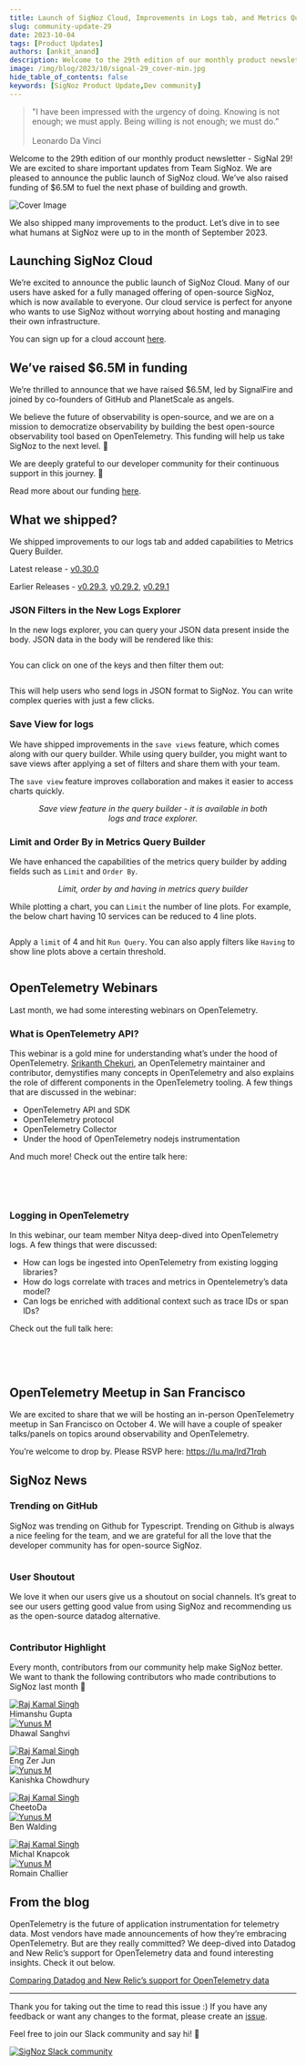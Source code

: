 ```yaml
---
title: Launch of SigNoz Cloud, Improvements in Logs tab, and Metrics Query Builder - SigNal 29
slug: community-update-29
date: 2023-10-04
tags: [Product Updates]
authors: [ankit_anand]
description: Welcome to the 29th edition of our monthly product newsletter - SigNal 29! We are excited to share important updates from Team SigNoz. We are pleased to announce the public launch of SigNoz cloud. We’ve also raised funding of...
image: /img/blog/2023/10/signal-29_cover-min.jpg
hide_table_of_contents: false
keywords: [SigNoz Product Update,Dev community]
---
```




<head>
  <link rel="canonical" href="https://signoz.io/blog/community-update-29/"/>
</head>

> "I have been impressed with the urgency of doing. Knowing is not enough; we must apply. Being willing is not enough; we must do.” <br></br>
> Leonardo Da Vinci

Welcome to the 29th edition of our monthly product newsletter - SigNal 29! We are excited to share important updates from Team SigNoz. We are pleased to announce the public launch of SigNoz cloud. We’ve also raised funding of \$6.5M to fuel the next phase of building and growth.



![Cover Image](/img/blog/2023/10/signal-29-cover.webp)

We also shipped many improvements to the product. Let’s dive in to see what humans at SigNoz were up to in the month of September 2023.

## Launching SigNoz Cloud

We’re excited to announce the public launch of SigNoz Cloud. Many of our users have asked for a fully managed offering of open-source SigNoz, which is now available to everyone. Our cloud service is perfect for anyone who wants to use SigNoz without worrying about hosting and managing their own infrastructure.

You can sign up for a cloud account [here](https://signoz.io/teams/).

## We’ve raised \$6.5M in funding

We’re thrilled to announce that we have raised \$6.5M, led by SignalFire and joined by co-founders of GitHub and PlanetScale as angels.

We believe the future of observability is open-source, and we are on a mission to democratize observability by building the best open-source observability tool based on OpenTelemetry. This funding will help us take SigNoz to the next level. 🚀

We are deeply grateful to our developer community for their continuous support in this journey. 🙏

Read more about our funding [here](https://signoz.io/newsroom/signoz-funding/).

## What we shipped?

We shipped improvements to our logs tab and added capabilities to Metrics Query Builder.

Latest release - <a href = "https://github.com/SigNoz/signoz/releases/tag/v0.30.0" rel="noopener noreferrer nofollow" target="_blank" >v0.30.0</a>

Earlier Releases - <a href = "https://github.com/SigNoz/signoz/releases/tag/v0.29.3" rel="noopener noreferrer nofollow" target="_blank" >v0.29.3</a>, <a href = "https://github.com/SigNoz/signoz/releases/tag/v0.29.2" rel="noopener noreferrer nofollow" target="_blank" >v0.29.2</a>, <a href = "https://github.com/SigNoz/signoz/releases/tag/v0.29.1" rel="noopener noreferrer nofollow" target="_blank" >v0.29.1</a>

### JSON Filters in the New Logs Explorer

In the new logs explorer, you can query your JSON data present inside the body. JSON data in the body will be rendered like this:

<figure data-zoomable align='center'>
    <img src="/img/blog/2023/10/json_filter_1.webp" alt=""/>
    <figcaption><i></i></figcaption>
</figure>

You can click on one of the keys and then filter them out:

<figure data-zoomable align='center'>
    <img src="/img/blog/2023/10/json_filter_2.webp" alt=""/>
    <figcaption><i></i></figcaption>
</figure>

This will help users who send logs in JSON format to SigNoz. You can write complex queries with just a few clicks.

### Save View for logs

We have shipped improvements in the `save views` feature, which comes along with our query builder. While using query builder, you might want to save views after applying a set of filters and share them with your team.

The `save view` feature improves collaboration and makes it easier to access charts quickly.

<figure data-zoomable align='center'>
    <img src="/img/blog/2023/10/save_view_logs.webp" alt=""/>
    <figcaption><i>Save view feature in the query builder - it is available in both logs and trace explorer.</i></figcaption>
</figure>

### Limit and Order By in Metrics Query Builder

We have enhanced the capabilities of the metrics query builder by adding fields such as `Limit` and `Order By`.

<figure data-zoomable align='center'>
    <img src="/img/blog/2023/10/query_builder_ft.webp" alt=""/>
    <figcaption><i>Limit, order by and having in metrics query builder</i></figcaption>
</figure>

While plotting a chart, you can `Limit` the number of line plots. For example, the below chart having 10 services can be reduced to 4 line plots.

<figure data-zoomable align='center'>
    <img src="/img/blog/2023/10/qb_plotting_1.webp" alt=""/>
    <figcaption><i></i></figcaption>
</figure>

Apply a `limit` of 4 and hit `Run Query`. You can also apply filters like `Having` to show line plots above a certain threshold.

<figure data-zoomable align='center'>
    <img src="/img/blog/2023/10/qb_plotting_2.webp" alt=""/>
    <figcaption><i></i></figcaption>
</figure>

## OpenTelemetry Webinars

Last month, we had some interesting webinars on OpenTelemetry.

### What is OpenTelemetry API?

This webinar is a gold mine for understanding what’s under the hood of OpenTelemetry. <a href = "https://github.com/srikanthccv" rel="noopener noreferrer nofollow" target="_blank" >Srikanth Chekuri</a>, an OpenTelemetry maintainer and contributor, demystifies many concepts in OpenTelemetry and also explains the role of different components in the OpenTelemetry tooling. A few things that are discussed in the webinar:

- OpenTelemetry API and SDK
- OpenTelemetry protocol
- OpenTelemetry Collector
- Under the hood of OpenTelemetry nodejs instrumentation

And much more! Check out the entire talk here:

<p>&nbsp;</p>

<YouTube id="vKuz6_R0iIU" mute={false} />

<p>&nbsp;</p>

### Logging in OpenTelemetry

In this webinar, our team member Nitya deep-dived into OpenTelemetry logs. A few things that were discussed:

- How can logs be ingested into OpenTelemetry from existing logging libraries?
- How do logs correlate with traces and metrics in Opentelemetry’s data model?
- Can logs be enriched with additional context such as trace IDs or span IDs?

Check out the full talk here:

<p>&nbsp;</p>

<YouTube id="u47mQGqvJwg" mute={false} />

<p>&nbsp;</p>

## OpenTelemetry Meetup in San Francisco

We are excited to share that we will be hosting an in-person OpenTelemetry meetup in San Francisco on October 4. We will have a couple of speaker talks/panels on topics around observability and OpenTelemetry.

You’re welcome to drop by. Please RSVP here: <a href = "https://lu.ma/lrd71rqh" rel="noopener noreferrer nofollow" target="_blank" >https://lu.ma/lrd71rqh</a>

## SigNoz News

### Trending on GitHub

SigNoz was trending on Github for Typescript. Trending on Github is always a nice feeling for the team, and we are grateful for all the love that the developer community has for open-source SigNoz.

<figure data-zoomable align='center'>
    <img src="/img/blog/2023/10/github-trending.webp" alt=""/>
    <figcaption><i></i></figcaption>
</figure>

### User Shoutout

We love it when our users give us a shoutout on social channels. It’s great to see our users getting good value from using SigNoz and recommending us as the open-source datadog alternative.

<figure data-zoomable align='center'>
    <img src="/img/blog/2023/10/twitter_shoutout.webp" alt=""/>
    <figcaption><i></i></figcaption>
</figure>

### Contributor Highlight

Every month, contributors from our community help make SigNoz better. We want to thank the following contributors who made contributions to SigNoz last month 🤗

<div class="row">
    <div class="col col--6">
      <div class="avatar">
      <a
         class="avatar__photo-link avatar__photo avatar__photo--lg"
         href="https://github.com/himanshugupta714"
      >
         <img
            alt="Raj Kamal Singh"
            src="https://avatars.githubusercontent.com/u/83918058?v=4"
         />
      </a>
      <div class="avatar__intro">
         <div class="avatar__name">Himanshu Gupta</div>
         <small class="avatar__subtitle">
         </small>
      </div>
      </div>
   </div>
    <div class="col col--6">
      <div class="avatar">
      <a
         class="avatar__photo-link avatar__photo avatar__photo--lg"
         href="https://github.com/dhawal1248"
      >
         <img
            alt="Yunus M"
            src="https://avatars.githubusercontent.com/u/43755122?v=4"
         />
      </a>
      <div class="avatar__intro">
         <div class="avatar__name">Dhawal Sanghvi</div>
         <small class="avatar__subtitle">
         </small>
      </div>
      </div>
   </div>
</div>

<p></p>

<div class="row">
    <div class="col col--6">
      <div class="avatar">
      <a
         class="avatar__photo-link avatar__photo avatar__photo--lg"
         href="https://github.com/Juneezee"
      >
         <img
            alt="Raj Kamal Singh"
            src="https://avatars.githubusercontent.com/u/20135478?v=4"
         />
      </a>
      <div class="avatar__intro">
         <div class="avatar__name">Eng Zer Jun</div>
         <small class="avatar__subtitle">
         </small>
      </div>
      </div>
   </div>
    <div class="col col--6">
      <div class="avatar">
      <a
         class="avatar__photo-link avatar__photo avatar__photo--lg"
         href="https://github.com/CKanishka"
      >
         <img
            alt="Yunus M"
            src="https://avatars.githubusercontent.com/u/30779692?v=4"
         />
      </a>
      <div class="avatar__intro">
         <div class="avatar__name">Kanishka Chowdhury</div>
         <small class="avatar__subtitle">
         </small>
      </div>
      </div>
   </div>
</div>

<p></p>

<div class="row">
    <div class="col col--6">
      <div class="avatar">
      <a
         class="avatar__photo-link avatar__photo avatar__photo--lg"
         href="https://github.com/Calm-Rock"
      >
         <img
            alt="Raj Kamal Singh"
            src="https://avatars.githubusercontent.com/u/31571545?v=4"
         />
      </a>
      <div class="avatar__intro">
         <div class="avatar__name">CheetoDa</div>
         <small class="avatar__subtitle">
         </small>
      </div>
      </div>
   </div>
    <div class="col col--6">
      <div class="avatar">
      <a
         class="avatar__photo-link avatar__photo avatar__photo--lg"
         href="https://github.com/bwalding"
      >
         <img
            alt="Yunus M"
            src="https://avatars.githubusercontent.com/u/47446?v=4"
         />
      </a>
      <div class="avatar__intro">
         <div class="avatar__name">Ben Walding</div>
         <small class="avatar__subtitle">
         </small>
      </div>
      </div>
   </div>
</div>

<p></p>

<div class="row">
    <div class="col col--6">
      <div class="avatar">
      <a
         class="avatar__photo-link avatar__photo avatar__photo--lg"
         href="https://github.com/mknapcok"
      >
         <img
            alt="Raj Kamal Singh"
            src="https://avatars.githubusercontent.com/u/74188687?v=4"
         />
      </a>
      <div class="avatar__intro">
         <div class="avatar__name">Michal Knapcok</div>
         <small class="avatar__subtitle">
         </small>
      </div>
      </div>
   </div>
    <div class="col col--6">
      <div class="avatar">
      <a
         class="avatar__photo-link avatar__photo avatar__photo--lg"
         href="https://github.com/rchallie"
      >
         <img
            alt="Yunus M"
            src="https://avatars.githubusercontent.com/u/56265634?v=4"
         />
      </a>
      <div class="avatar__intro">
         <div class="avatar__name">Romain Challier</div>
         <small class="avatar__subtitle">
         </small>
      </div>
      </div>
   </div>
</div>

## From the blog

OpenTelemetry is the future of application instrumentation for telemetry data. Most vendors have made announcements of how they’re embracing OpenTelemetry. But are they really committed? We deep-dived into Datadog and New Relic’s support for OpenTelemetry data and found interesting insights. Check it out below.

[Comparing Datadog and New Relic’s support for OpenTelemetry data](https://signoz.io/blog/is-opentelemetry-a-first-class-citizen-in-your-dashboard-a-datadog-and-newrelic-comparison/)

---

Thank you for taking out the time to read this issue :) If you have any feedback or want any changes to the format, please create an <a href = "https://github.com/SigNoz/signoz/issues" rel="noopener noreferrer nofollow" target="_blank" >issue</a>.

Feel free to join our Slack community and say hi! 👋

[![SigNoz Slack community](/img/blog/common/join_slack_cta.webp)](https://signoz.io/slack)
